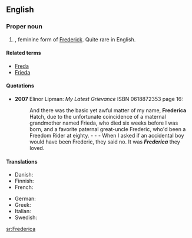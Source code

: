 ==English==

===Proper noun===
{{en-proper noun}}

# {{given name|female|from=Germanic}}, feminine form of [[Frederick]]. Quite rare in English.

====Related terms====
*[[Freda]]
*[[Frieda]]

====Quotations====
* '''2007''' Elinor Lipman: ''My Latest Grievance'' ISBN 0618872353 page 16:
*: And there was the basic yet awful matter of my name, '''Frederica''' Hatch, due to the unfortunate coincidence of a maternal grandmother named Frieda, who died six weeks before I was born, and a favorite paternal great-uncle Frederic, who'd been a Freedom Rider at eighty. - - - When I asked if an accidental boy would have been Frederic, they said no. It was '''''Frederica''''' they loved.

====Translations====
{{trans-top|female given name}}
*Danish: {{t-|da|Frederikke}}
*Finnish: {{t+|fi|Riikka}}
*French: {{t+|fr|Frédérique}}
{{trans-mid}}
* German: {{t+|de|Friederike}}
* Greek: {{t|el|Φρειδερίκη|f}}
* Italian: {{t+|it|Federica}}
* Swedish: {{t+|sv|Fredrika}}
{{trans-bottom}}

[[sr:Frederica]]